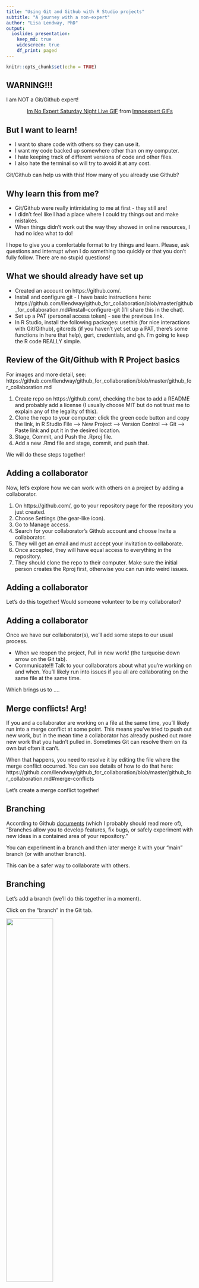 ```yaml
---
title: "Using Git and Github with R Studio projects"
subtitle: "A journey with a non-expert"
author: "Lisa Lendway, PhD"
output: 
  ioslides_presentation:
    keep_md: true
    widescreen: true
    df_print: paged
---
```


```r
knitr::opts_chunk$set(echo = TRUE)
```

## WARNING!!!

I am NOT a Git/Github expert!

<center>

<div class="tenor-gif-embed" data-postid="21632152" data-share-method="host" data-width="40%" data-aspect-ratio="1.0"><a href="https://tenor.com/view/im-no-expert-saturday-night-live-im-not-apro-im-not-an-expert-iam-not-that-expert-with-it-gif-21632152">Im No Expert Saturday Night Live GIF</a> from <a href="https://tenor.com/search/imnoexpert-gifs">Imnoexpert GIFs</a></div><script type="text/javascript" async src="https://tenor.com/embed.js"></script>

</center>

## But I want to learn!

* I want to share code with others so they can use it.  
* I want my code backed up somewhere other than on my computer.  
* I hate keeping track of different versions of code and other files.  
* I also hate the terminal so will try to avoid it at any cost.

Git/Github can help us with this! How many of you already use Github? 

## Why learn this from me?

* Git/Github were really intimidating to me at first - they still are!  
* I didn't feel like I had a place where I could try things out and make mistakes.  
* When things didn't work out the way they showed in online resources, I had no idea what to do!  

I hope to give you a comfortable format to try things and learn. Please, ask questions and interrupt when I do something too quickly or that you don't fully follow. There are no stupid questions!


## What we should already have set up

* Created an account on https://github.com/.
* Install and configure git - I have basic instructions here: https://github.com/llendway/github_for_collaboration/blob/master/github_for_collaboration.md#install--configure-git (I'll share this in the chat).  
* Set up a PAT (personal access token) - see the previous link.  
* In R Studio, install the following packages: usethis (for nice interactions with Git/Github), gitcreds (if you haven't yet set up a PAT, there's some functions in here that help), gert, credentials, and gh. I'm going to keep the R code REALLY simple.


## Review of the Git/Github with R Project basics 

For images and more detail, see: https://github.com/llendway/github_for_collaboration/blob/master/github_for_collaboration.md

1. Create repo on https://github.com/, checking the box to add a README and probably add a license (I usually choose MIT but do not trust me to explain any of the legality of this).  
2. Clone the repo to your computer: click the green code button and copy the link, in R Studio File --> New Project --> Version Control --> Git --> Paste link and put it in the desired location.  
3. Stage, Commit, and Push the .Rproj file.  
4. Add a new .Rmd file and stage, commit, and push that.

We will do these steps together!

## Adding a collaborator

Now, let's explore how we can work with others on a project by adding a collaborator.

1. On https://github.com/, go to your repository page for the repository you just created. 
2. Choose Settings (the gear-like icon).  
3. Go to Manage access. 
4. Search for your collaborator's Github account and choose Invite a collaborator.  
5. They will get an email and must accept your invitation to collaborate. 
6. Once accepted, they will have equal access to everything in the repository.  
7. They should clone the repo to their computer. Make sure the initial person creates the Rproj first, otherwise you can run into weird issues.

## Adding a collaborator

Let's do this together! Would someone volunteer to be my collaborator?

## Adding a collaborator

Once we have our collaborator(s), we'll add some steps to our usual process. 

* When we reopen the project, Pull in new work! (the turquoise down arrow on the Git tab).
* Communicate!!! Talk to your collaborators about what you're working on and when. You'll likely run into issues if you all are collaborating on the same file at the same time. 

Which brings us to ....

## Merge conflicts! Arg!

If you and a collaborator are working on a file at the same time, you'll likely run into a merge conflict at some point. This means you've tried to push out new work, but in the mean time a collaborator has already pushed out more new work that you hadn't pulled in. Sometimes Git can resolve them on its own but often it can't.

When that happens, you need to resolve it by editing the file where the merge conflict occurred. You can see details of how to do that here: https://github.com/llendway/github_for_collaboration/blob/master/github_for_collaboration.md#merge-conflicts

Let's create a merge conflict together!

## Branching

According to Github [documents](https://docs.github.com/en/github/collaborating-with-pull-requests/proposing-changes-to-your-work-with-pull-requests/about-branches) (which I probably should read more of), "Branches allow you to develop features, fix bugs, or safely experiment with new ideas in a contained area of your repository." 

You can experiment in a branch and then later merge it with your "main" branch (or with another branch). 

This can be a safer way to collaborate with others.


## Branching

Let's add a branch (we'll do this together in a moment).

Click on the "branch" in the Git tab.  


![](images/branch.png){width="50%"}



## Branching

Give it a name and create. You'll see this after you do. 

![](images/branch_created.png){width="50%"}

You can also see the new branch on Github. Let's do these steps together.

## Branching

Now that we have a branch, let's use it. Make a change to a file in the new branch (we'll just use the README). Commit and push the changed file. On Github, you'll see a message like this:

![](images/branch_compare_pr.png){width="90%"}

If I'm collaborating, the collaborator can pull in changes to see the new branch. 

Let's do this together. Make a few commits and pushes.


## Branching - merging to main

Once we are satisfied with the work we did in our branch, we'll want to merge it back to the main branch. Go out to Github and click on the Compare & pull request button in the new branch. This is creating a pull request - asking someone (in this case yourself) to pull in the changes you're about to merge. Fill in the fields and click Create pull request.

![](images/branch_pr.png){width="50%"}

## Branching - merging to main

I could keep making changes, committing, and pushing. If I'm finished, and since I didn't make any difficult changes, it can be merged automatically - this won't always be the case.

![](images/branch_merge.png){width="90%"}

Click Merge pull request.

## Branching - merging to main w/ conflict

What if I (or my collaborator) made changes to the same file in the main branch, while I was making changes to it in the new branch? We'll have a merge conflict to resolve! Let's see those steps. First, we each make our changes and save, commit, and push.

<div class="columns-2">
![Change in new branch](images/1_change_in_new_branch.png){width="90%"}

![Change in main branch](images/2_change_in_main_branch.png){width="90%"}

</div>


## Branching - merging to main w/ conflict

In Github, click on the Compare & pull request button. This time, you'll see a screen like this - notice the red X message. Still click create pull request.

![](images/3_no_auto_merge.png){width="70%"}

## Branching - merging to main w/ conflict

On this screen, you can click the Resolve conflict button.

![](images/4_resolve_conflict.png){width="70%"}

## Branching - merging to main w/ conflict

An editor will open where you can make changes ... in this case, it's pretty easy to do it here, but I imagine this could get pretty complicated. I guess that's a good reason to do small steps in the branches so you don't run into those :)

![](images/5_conflict_editor.png){width="70%"}

## Branching - merging to main w/ conflict

Resolve the conflict and click Mark as resolved. Now you should be able to merge pull request as before and follow to the next steps as if you didn't have a merge conflict!

![](images/6_conflict_resolved.png){width="70%"}

## Branching - merging to main

Confirm that you really do want to merge the new branch with the main branch.

![](images/branch_confirm_merge.png){width="90%"}

## Branching - merging to main

If you don't need the branch anymore, you can delete it. 

![](images/branch_delete.png){width="90%"}

Then, go back to R Studio and pull in the changes, from the main branch.Note that it still shows up in R Studio so be careful you don't do work there (I can't figure out how to get rid of it).

## Pull requests (PRs)

Once you're comfortable using these tools on your own and with some trusted collaborators, you may want to start making suggestions to other people's code - maybe add a feature in your favorite package or even just suggesting a typo fix in some documentation. That's a pull request! 

We are going to use the instructions here: https://usethis.r-lib.org/articles/articles/pr-functions.html

And we're going to make pull requests to a PR practice repo I created: https://github.com/llendway/pr_practice

## Pull requests (PRs)

We will need to load the usethis library. You should also have the gert, credentials, and gh packages installed. (If anyone gets an error like this: "Error in validate_gh_pat(new_gh_pat(x)) : A GitHub PAT must consist of 40 hexadecimal digits", update the gh package or reinstall, see [this post](https://community.rstudio.com/t/usethis-use-github-error-in-validate-gh-pat/105737)).

```r
library(usethis)
```


## Pull requests - fork and clone

You are going to fork and clone the repo. Forking is putting it in your own Github repo and cloning it puts it on your computer. This function also sets the upstream remote to the original repo. This example uses my "other" GitHub account, which is pretty much a garbage account for me to practice with. 

```r
create_from_github("proflendway/test_pr")
```

You can change the default location, using `destdir` argument. If you are making a PR to your own repo, it won't fork it (since you already own it).

## Pull requests - fork and clone

After you run the code, you will see something like this, and I new RStudio window will open with this project open.

![](images/7_pr_fork.png){width="50%"}

## Pull requests - create branch

Next, we create a branch so changes we make take place outside of the main branch. In the `pr_init()` function, name your branch. Do this in the project that was just opened - you may need to reload the usethis library first.

```r
pr_init(branch = "expand_readme")
```

![](images/8_pr_branch.png){width="70%"}

## Pull requests - change, commit

It may take a second for the new branch to show up in RStudio. Make sure you are in that new branch (it says you are but double check). Make a small change, save, and commit the file.

![](images/8_pr_change_file.png){width="70%"}


## Pull requests - submit it!

Once you're finished making changes, use the `pr_push()` function (no arguments) to push out the changes to your copy of the repo on github. That will open a Github page and sets you up to make a PR!

<div class="columns-2">

![](images/9_pr_submit.png){width="95%"}

\
\
\


![](images/9_pr_makeit.png){width="95%"}

</div>

## Pull requests - message to maintainer

After creating the pull request, you can (and should!) write a message about the changes you are proposing.

![](images/9_pr_message.png){width="70%"}

## Pull requests - maintainer side

They could merge in Github, or [fancier things](https://usethis.r-lib.org/articles/articles/pr-functions.html#review-of-the-pull-request).

![](images/9_pr_maintainer.png){width="60%"}

## Pull request

Let's do it!

We're going to make pull requests to a PR practice repo I created: https://github.com/llendway/pr_practice

## Resources

These slides: https://github.com/llendway/rladies_github_for_collab

My blog post, with video (thank you to my sister, Heather): https://lisalendway.netlify.app/posts/2021-02-24-gitinrstudio/

Happy Git with R by Jenny Bryan: https://happygitwithr.com/ - an amazing resource, especially after you're a little more comfortable with using Git and Github

The usethis Pull request helpers article: https://usethis.r-lib.org/articles/articles/pr-functions.html






